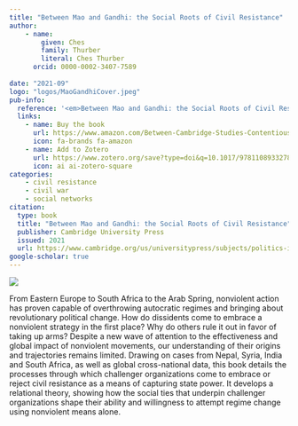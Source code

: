 ```yaml
---
title: "Between Mao and Gandhi: the Social Roots of Civil Resistance"
author: 
    - name: 
        given: Ches
        family: Thurber
        literal: Ches Thurber
      orcid: 0000-0002-3407-7589
      
date: "2021-09"
logo: "logos/MaoGandhiCover.jpeg"
pub-info:
  reference: '<em>Between Mao and Gandhi: the Social Roots of Civil Resistance.</em> Cambridge University Press (2021).'
  links:
    - name: Buy the book
      url: https://www.amazon.com/Between-Cambridge-Studies-Contentious-Politics/dp/110892784X/
      icon: fa-brands fa-amazon
    - name: Add to Zotero
      url: https://www.zotero.org/save?type=doi&q=10.1017/9781108933278
      icon: ai ai-zotero-square
categories:
    - civil resistance
    - civil war
    - social networks
citation:
  type: book
  title: "Between Mao and Gandhi: the Social Roots of Civil Resistance"
  publisher: Cambridge University Press
  issued: 2021
  url: https://www.cambridge.org/us/universitypress/subjects/politics-international-relations/comparative-politics/between-mao-and-gandhi-social-roots-civil-resistance?format=PB
google-scholar: true
---
```


::: {layout-ncol=2}

![](Cover.jpeg)

From Eastern Europe to South Africa to the Arab Spring, nonviolent action has proven capable of overthrowing autocratic regimes and bringing about revolutionary political change. How do dissidents come to embrace a nonviolent strategy in the first place? Why do others rule it out in favor of taking up arms? Despite a new wave of attention to the effectiveness and global impact of nonviolent movements, our understanding of their origins and trajectories remains limited. Drawing on cases from Nepal, Syria, India and South Africa, as well as global cross-national data, this book details the processes through which challenger organizations come to embrace or reject civil resistance as a means of capturing state power. It develops a relational theory, showing how the social ties that underpin challenger organizations shape their ability and willingness to attempt regime change using nonviolent means alone.

:::
